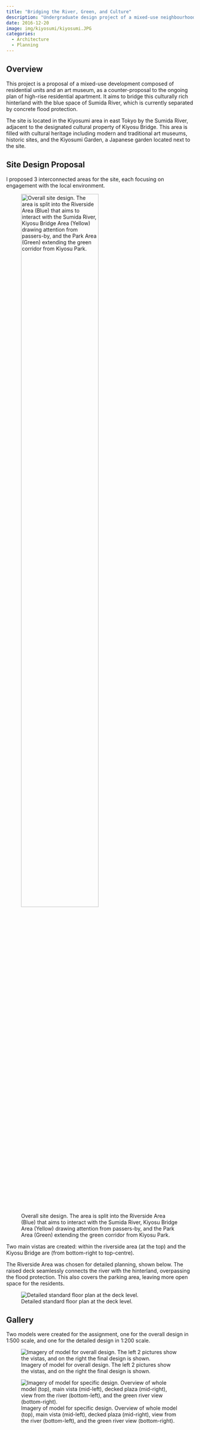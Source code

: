```yaml
---
title: "Bridging the River, Green, and Culture"
description: "Undergraduate design project of a mixed-use neighbourhood in Kiyosumi, Tokyo, Japan."
date: 2016-12-20
image: img/kiyosumi/kiyosumi.JPG
categories:
  - Architecture
  - Planning
---
```


## Overview

This project is a proposal of a mixed-use development composed of residential units and an art museum, as a counter-proposal to the ongoing plan of high-rise residential apartment. It aims to bridge this culturally rich hinterland with the blue space of Sumida River, which is currently separated by concrete flood protection.

The site is located in the Kiyosumi area in east Tokyo by the Sumida River, adjacent to the designated cultural property of Kiyosu Bridge. This area is filled with cultural heritage including modern and traditional art museums, historic sites, and the Kiyosumi Garden, a Japanese garden located next to the site.

## Site Design Proposal

I proposed 3 interconnected areas for the site, each focusing on engagement with the local environment.

![Overall site design. The area is split into the Riverside Area (Blue) that aims to interact with the Sumida River, Kiyosu Bridge Area (Yellow) drawing attention from passers-by, and the Park Area (Green) extending the green corridor from Kiyosu Park.](img/kiyosumi/overall_plan.png){width="70%"}

Two main vistas are created: within the riverside area (at the top) and the Kiyosu Bridge are (from bottom-right to top-centre).

The Riverside Area was chosen for detailed planning, shown below. The raised deck seamlessly connects the river with the hinterland, overpassing the flood protection. This also covers the parking area, leaving more open space for the residents.

![Detailed standard floor plan at the deck level.](img/kiyosumi/specific_plan.png)

## Gallery

Two models were created for the assignment, one for the overall design in 1:500 scale, and one for the detailed design in 1:200 scale.

![Imagery of model for overall design. The left 2 pictures show the vistas, and on the right the final design is shown.](img/kiyosumi/gallery_overall.png)


![Imagery of model for specific design. Overview of whole model (top), main vista (mid-left), decked plaza (mid-right), view from the river (bottom-left), and the green river view (bottom-right).](img/kiyosumi/gallery_detail.png)

